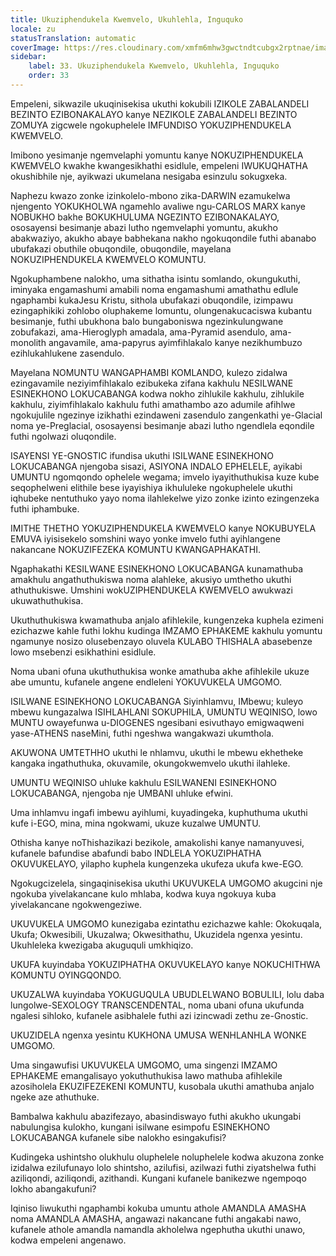 ```yaml
---
title: Ukuziphendukela Kwemvelo, Ukuhlehla, Inguquko
locale: zu
statusTranslation: automatic
coverImage: https://res.cloudinary.com/xmfm6mhw3gwctndtcubgx2rptnae/image/upload/v1740337243/small_cover_educacion_fundamental_a051170f1c.webp
sidebar:
    label: 33. Ukuziphendukela Kwemvelo, Ukuhlehla, Inguquko
    order: 33
---
```

Empeleni, sikwazile ukuqinisekisa ukuthi kokubili IZIKOLE ZABALANDELI BEZINTO EZIBONAKALAYO kanye NEZIKOLE ZABALANDELI BEZINTO ZOMUYA zigcwele ngokuphelele IMFUNDISO YOKUZIPHENDUKELA KWEMVELO.

Imibono yesimanje ngemvelaphi yomuntu kanye NOKUZIPHENDUKELA KWEMVELO kwakhe kwangesikhathi esidlule, empeleni IWUKUQHATHA okushibhile nje, ayikwazi ukumelana nesigaba esinzulu sokugxeka.

Naphezu kwazo zonke izinkolelo-mbono zika-DARWIN ezamukelwa njengento YOKUKHOLWA ngamehlo avaliwe ngu-CARLOS MARX kanye NOBUKHO bakhe BOKUKHULUMA NGEZINTO EZIBONAKALAYO, ososayensi besimanje abazi lutho ngemvelaphi yomuntu, akukho abakwaziyo, akukho abaye babhekana nakho ngokuqondile futhi abanabo ubufakazi obuthile obuqondile, obuqondile, mayelana NOKUZIPHENDUKELA KWEMVELO KOMUNTU.

Ngokuphambene nalokho, uma sithatha isintu somlando, okungukuthi, iminyaka engamashumi amabili noma engamashumi amathathu edlule ngaphambi kukaJesu Kristu, sithola ubufakazi obuqondile, izimpawu ezingaphikiki zohlobo oluphakeme lomuntu, olungenakucaciswa kubantu besimanje, futhi ubukhona balo bungaboniswa ngezinkulungwane zobufakazi, ama-Hieroglyph amadala, ama-Pyramid asendulo, ama-monolith angavamile, ama-papyrus ayimfihlakalo kanye nezikhumbuzo ezihlukahlukene zasendulo.

Mayelana NOMUNTU WANGAPHAMBI KOMLANDO, kulezo zidalwa ezingavamile neziyimfihlakalo ezibukeka zifana kakhulu NESILWANE ESINEKHONO LOKUCABANGA kodwa nokho zihlukile kakhulu, zihlukile kakhulu, ziyimfihlakalo kakhulu futhi amathambo azo adumile afihlwe ngokujulile ngezinye izikhathi ezindaweni zasendulo zangenkathi ye-Glacial noma ye-Preglacial, ososayensi besimanje abazi lutho ngendlela eqondile futhi ngolwazi oluqondile.

ISAYENSI YE-GNOSTIC ifundisa ukuthi ISILWANE ESINEKHONO LOKUCABANGA njengoba sisazi, ASIYONA INDALO EPHELELE, ayikabi UMUNTU ngomqondo ophelele wegama; imvelo iyayithuthukisa kuze kube seqophelweni elithile bese iyayishiya ikhululeke ngokuphelele ukuthi iqhubeke nentuthuko yayo noma ilahlekelwe yizo zonke izinto ezingenzeka futhi iphambuke.

IMITHE THETHO YOKUZIPHENDUKELA KWEMVELO kanye NOKUBUYELA EMUVA iyisisekelo somshini wayo yonke imvelo futhi ayihlangene nakancane NOKUZIFEZEKA KOMUNTU KWANGAPHAKATHI.

Ngaphakathi KESILWANE ESINEKHONO LOKUCABANGA kunamathuba amakhulu angathuthukiswa noma alahleke, akusiyo umthetho ukuthi athuthukiswe. Umshini wokUZIPHENDUKELA KWEMVELO awukwazi ukuwathuthukisa.

Ukuthuthukiswa kwamathuba anjalo afihlekile, kungenzeka kuphela ezimeni ezichazwe kahle futhi lokhu kudinga IMZAMO EPHAKEME kakhulu yomuntu ngamunye nosizo olusebenzayo oluvela KULABO THISHALA abasebenze lowo msebenzi esikhathini esidlule.

Noma ubani ofuna ukuthuthukisa wonke amathuba akhe afihlekile ukuze abe umuntu, kufanele angene endleleni YOKUVUKELA UMGOMO.

ISILWANE ESINEKHONO LOKUCABANGA Siyinhlamvu, IMbewu; kuleyo mbewu kungazalwa ISIHLAHLANI SOKUPHILA, UMUNTU WEQINISO, lowo MUNTU owayefunwa u-DIOGENES ngesibani esivuthayo emigwaqweni yase-ATHENS naseMini, futhi ngeshwa wangakwazi ukumthola.

AKUWONA UMTETHHO ukuthi le nhlamvu, ukuthi le mbewu ekhetheke kangaka ingathuthuka, okuvamile, okungokwemvelo ukuthi ilahleke.

UMUNTU WEQINISO uhluke kakhulu ESILWANENI ESINEKHONO LOKUCABANGA, njengoba nje UMBANI uhluke efwini.

Uma inhlamvu ingafi imbewu ayihlumi, kuyadingeka, kuphuthuma ukuthi kufe i-EGO, mina, mina ngokwami, ukuze kuzalwe UMUNTU.

Othisha kanye noThishazikazi bezikole, amakolishi kanye namanyuvesi, kufanele bafundise abafundi babo INDLELA YOKUZIPHATHA OKUVUKELAYO, yilapho kuphela kungenzeka ukufeza ukufa kwe-EGO.

Ngokugcizelela, singaqinisekisa ukuthi UKUVUKELA UMGOMO akugcini nje ngokuba yivelakancane kulo mhlaba, kodwa kuya ngokuya kuba yivelakancane ngokwengeziwe.

UKUVUKELA UMGOMO kunezigaba ezintathu ezichazwe kahle: Okokuqala, Ukufa; Okwesibili, Ukuzalwa; Okwesithathu, Ukuzidela ngenxa yesintu. Ukuhleleka kwezigaba akuguquli umkhiqizo.

UKUFA kuyindaba YOKUZIPHATHA OKUVUKELAYO kanye NOKUCHITHWA KOMUNTU OYINGQONDO.

UKUZALWA kuyindaba YOKUGUQULA UBUDLELWANO BOBULILI, lolu daba lungolwe-SEXOLOGY TRANSCENDENTAL, noma ubani ofuna ukufunda ngalesi sihloko, kufanele asibhalele futhi azi izincwadi zethu ze-Gnostic.

UKUZIDELA ngenxa yesintu KUKHONA UMUSA WENHLANHLA WONKE UMGOMO.

Uma singawufisi UKUVUKELA UMGOMO, uma singenzi IMZAMO EPHAKEME emangalisayo yokuthuthukisa lawo mathuba afihlekile azosiholela EKUZIFEZEKENI KOMUNTU, kusobala ukuthi amathuba anjalo ngeke aze athuthuke.

Bambalwa kakhulu abazifezayo, abasindiswayo futhi akukho ukungabi nabulungisa kulokho, kungani isilwane esimpofu ESINEKHONO LOKUCABANGA kufanele sibe nalokho esingakufisi?

Kudingeka ushintsho olukhulu oluphelele noluphelele kodwa akuzona zonke izidalwa ezilufunayo lolo shintsho, azilufisi, azilwazi futhi ziyatshelwa futhi aziliqondi, aziliqondi, azithandi. Kungani kufanele banikezwe ngempoqo lokho abangakufuni?

Iqiniso liwukuthi ngaphambi kokuba umuntu athole AMANDLA AMASHA noma AMANDLA AMASHA, angawazi nakancane futhi angakabi nawo, kufanele athole amandla namandla akholelwa ngephutha ukuthi unawo, kodwa empeleni angenawo.

